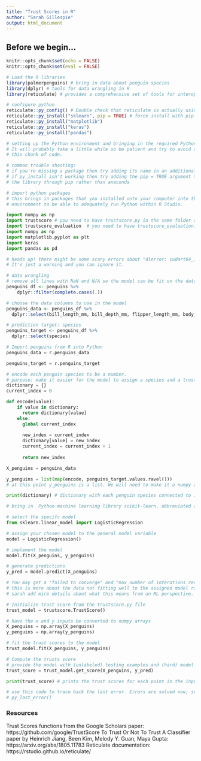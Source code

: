 ```yaml
---
title: "Trust Scores in R"
author: "Sarah Gillespie"
output: html_document
---
```


## Before we begin...

```r
knitr::opts_chunk$set(echo = FALSE)
knitr::opts_chunk$set(eval = FALSE)

```

```r

# Load the R libraries
library(palmerpenguins) # bring in data about penguin species
library(dplyr) # tools for data wrangling in R
library(reticulate) # provides a comprehensive set of tools for interoperability between Python and R.

```

```r
# configure python
reticulate::py_config() # Double check that reticulate is actually using your new conda env.
reticulate::py_install("sklearn", pip = TRUE) # force install with pip. sklearn wasn't coming up via anaconda.
reticulate::py_install("matplotlib")
reticulate::py_install("keras")
reticulate::py_install("pandas")

# setting up the Python environment and bringing in the required Python packages is important.
# It will probably take a little while so be patient and try to avoid accidentally running
# this chunk of code.

# common trouble shooting:
# if you're missing a package then try adding its name in an additional line of py_install
# if py_install isn't working then try adding the pip = TRUE argument to try installing
# the library through pip rather than anaconda
```

```python
# import python packages
# this brings in packages that you installed onto your computer into the R 
# environment to be able to adequately run Python within R Studio.

import numpy as np
import trustscore # you need to have trustscore.py in the same folder as this .Rmd file to import it
import trustscore_evaluation  # you need to have trustscore_evaluation.py in the same folder as this .Rmd file to import it
import numpy as np
import matplotlib.pyplot as plt
import keras
import pandas as pd

# heads up! there might be some scary errors about "dlerror: cudart64_110.dll not found".
# It's just a warning and you can ignore it.

```

```r

# data wrangling
# remove all lines with NaN and N/A so the model can be fit on the data
penguins_df <- penguins %>%
    dplyr::filter(complete.cases(.)) 

# choose the data columns to use in the model
penguins_data <- penguins_df %>%
  dplyr::select(bill_length_mm, bill_depth_mm, flipper_length_mm, body_mass_g)

# prediction target: species
penguins_target <- penguins_df %>%
  dplyr::select(species)

```


```python

# Import penguins from R into Python
penguins_data = r.penguins_data

penguins_target = r.penguins_target

# encode each penguin species to be a number.
# purpose: make it easier for the model to assign a species and a trust score to the species prediction.
dictionary = {}
current_index = 0

def encode(value):
    if value in dictionary:
      return dictionary[value]
    else:
      global current_index
      
      new_index = current_index
      dictionary[value] = new_index
      current_index = current_index + 1
      
      return new_index

X_penguins = penguins_data

y_penguins = list(map(encode, penguins_target.values.ravel()))
# at this point y_penguins is a list. We will need to make it a numpy array later.

print(dictionary) # dictionary with each penguin species connected to its assigned number
```

```python
# bring in  Python machine learning library scikit-learn, abbreviated as sklearn

# select the specifc model
from sklearn.linear_model import LogisticRegression

# assign your chosen model to the general model variable
model = LogisticRegression()

```

```python

# implement the model
model.fit(X_penguins, y_penguins)

# generate predictions
y_pred = model.predict(X_penguins)

# You may get a "failed to converge" and "max number of interations reached" warning.
# this is more about the data not fitting well to the assigned model rather than a tech issue.
# sarah add mire details about what this means from an ML perspective.


```

```python
# Initialize trust score from the trustscore.py file
trust_model = trustscore.TrustScore()

# have the x and y inputs be converted to numpy arrays
X_penguins = np.array(X_penguins)
y_penguins = np.array(y_penguins)

# fit the trust scores to the model
trust_model.fit(X_penguins, y_penguins)

```


```python
# Compute the trusts score
# provide the model with (unlabeled) testing examples and (hard) model predictions.
trust_score = trust_model.get_score(X_penguins, y_pred)

print(trust_score) # prints the trust scores for each point in the inputted data set

```

```r
# use this code to trace back the last error. Errors are solved now, so this is not needed.
# py_last_error()
```


### Resources
Trust Scores functions from the Google Scholars paper: https://github.com/google/TrustScore
To Trust Or Not To Trust A Classifier paper by Heinrich Jiang, Been Kim, Melody Y. Guan, Maya Gupta: https://arxiv.org/abs/1805.11783
Reticulate documentation: https://rstudio.github.io/reticulate/

